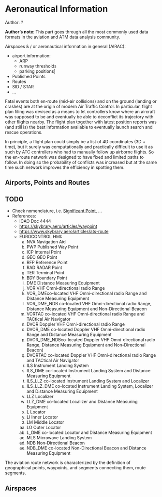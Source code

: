 # Aeronautical Information

::: {.callout-tip}
Author: ?
:::

::: {.infobox .note}
**Author's note**: This part goes through all the most commonly used data formats in the
aviation and ATM data analysis community.

Airspaces & / or aeronautical information in general (AIRAC):

* airport information:
    - ARP
    - runway thresholds
    - parking positions]
* Published Points
* Routes
* SID / STAR
* ...
:::




Fatal events both en-route (mid-air collisions) and on the ground (landing or crashes)
are at the origin of modern Air Traffic Control.
In particular, flight plan filing was devised as a means to let
controllers know where an aircraft was supposed to be and eventually be able
to deconflict its trajectory with other flights nearby.
The flight plan together with latest position reports was (and still is) 
the best information available to eventually launch search and rescue operations.

In principle, a flight plan could simply be a list of 4D coordinates (3D + time),
but it surely was computationally and practically difficult to use it as such
by ATC controllers who had to manually follow up airborne flights.
So the en-route network was designed to have fixed and limited  paths to follow.
In doing so the probability of conflicts was increased but at the same time such
network improves the efficiency in spotting them.


## Airports, Points and Routes

:::{.callout-note collapse=false appearance='default' icon=true}
## TODO
- Check nomenclature, i.e. [Significant Point](https://aviation.stackexchange.com/a/80480), ...
- References:
  * ICAO Doc 4444
  * <https://skybrary.aero/articles/waypoint>
  * <https://www.skybrary.aero/articles/ats-route>
  * EUROCONTROL HMI:
    a) NVA Navigation Aid
    b) PWP Published Way Point  
    c) ICP Internal Point
    d) GEO GEO Point
    e) RFP Reference Point
    f) RAD RADAR Point
    g) TER Terminal Point
    h) BDY Boundary Point  
    i) DME Distance Measuring Equipment
    j) VOR VHF Omni-directional radio Range
    k) VOR_DMEco-located VHF Omni-directional radio Range and Distance Measuring Equipment
    l) VOR_DME_NDB co-located VHF Omni-directional radio Range,
       Distance Measuring Equipment and Non-Directional Beacon
    m) VORTAC co-located VHF Omni-directional radio Range and TACtical Air Navigator
    n) DVOR Doppler VHF Omni-directional radio Range
    o) DVOR_DME co-located Doppler VHF Omni-directional radio Range and Distance Measuring Equipment
    p) DVOR_DME_NDBco-located Doppler VHF Omni-directional radio Range,
       Distance Measuring Equipment and Non-Directional Beacon)
    q) DVORTAC co-located Doppler VHF Omni-directional radio Range and TACtical Air Navigator
    r) ILS Instrument Landing System
    s) ILS_DME co-located Instrument Landing System and Distance Measuring Equipment
    t) ILS_LLZ co-located Instrument Landing System and Localizer
    u) ILS_LLZ_DME co-located Instrument Landing System, Localizer and Distance Measuring Equipment
    v) LLZ Localizer
    w) LLZ_DME co-located Localizer and Distance Measuring Equipment
    x) L Locator
    y) LI Inner Locator
    z) LM Middle Locator
    a) LO Outer Locator
    b) L_DME co-located Locator and Distance Measuring Equipment
    c) MLS Microwave Landing System
    d) NDB Non-Directional Beacon
    e) NDB_DME co-located Non-Directional Beacon and Distance Measuring Equipment

:::


The aviation route network is characterized by the definition of geographical
points, waypoints, and segments connecting them, route segments.

## Airspaces




